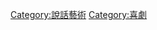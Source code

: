 {{noteTA
|1=zh-hk:棟篤笑;zh-cn:单口喜剧;zh-tw:獨角喜劇;
}}
{{catmore}}
{{Commonscat|Stand-up comedy}}

[[Category:說話藝術|Category:說話藝術]]
[[Category:喜劇|Category:喜劇]]